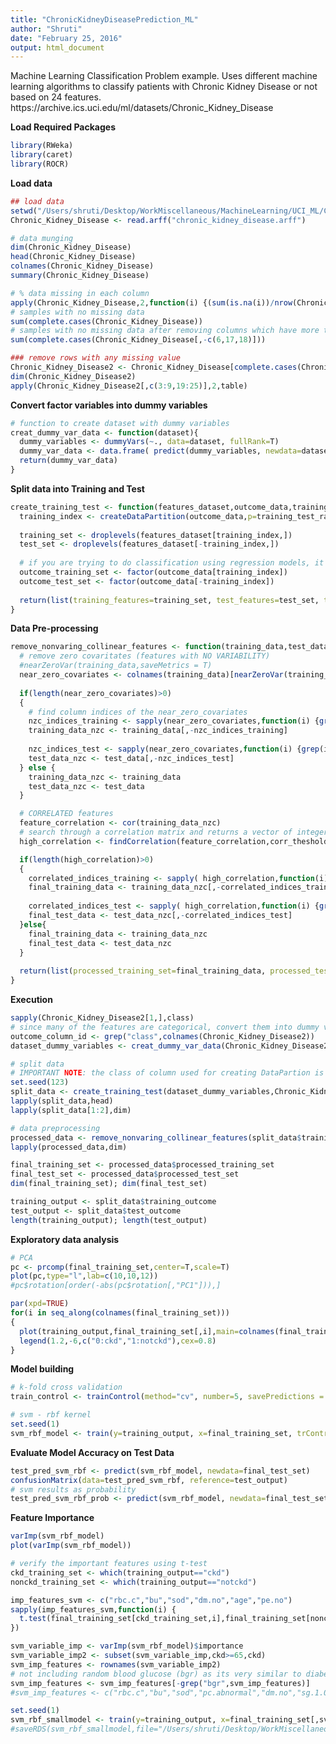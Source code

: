```yaml
---
title: "ChronicKidneyDiseasePrediction_ML"
author: "Shruti"
date: "February 25, 2016"
output: html_document
---
```


Machine Learning Classification Problem example. Uses different machine learning algorithms to classify patients with Chronic Kidney Disease or not based on 24 features. 
https://archive.ics.uci.edu/ml/datasets/Chronic_Kidney_Disease

**Load Required Packages**
```r
library(RWeka)
library(caret)
library(ROCR)
```

**Load data** 
```r
## load data
setwd("/Users/shruti/Desktop/WorkMiscellaneous/MachineLearning/UCI_ML/Chronic_Kidney_Disease")
Chronic_Kidney_Disease <- read.arff("chronic_kidney_disease.arff")

# data munging
dim(Chronic_Kidney_Disease)
head(Chronic_Kidney_Disease)
colnames(Chronic_Kidney_Disease)
summary(Chronic_Kidney_Disease)

# % data missing in each column
apply(Chronic_Kidney_Disease,2,function(i) {(sum(is.na(i))/nrow(Chronic_Kidney_Disease))*100})
# samples with no missing data
sum(complete.cases(Chronic_Kidney_Disease))
# samples with no missing data after removing columns which have more than 25% of data missing
sum(complete.cases(Chronic_Kidney_Disease[,-c(6,17,18)]))

### remove rows with any missing value
Chronic_Kidney_Disease2 <- Chronic_Kidney_Disease[complete.cases(Chronic_Kidney_Disease),]
dim(Chronic_Kidney_Disease2)
apply(Chronic_Kidney_Disease2[,c(3:9,19:25)],2,table)
```

**Convert factor variables into dummy variables**
```r
# function to create dataset with dummy variables
creat_dummy_var_data <- function(dataset){
  dummy_variables <- dummyVars(~., data=dataset, fullRank=T)
  dummy_var_data <- data.frame( predict(dummy_variables, newdata=dataset) )
  return(dummy_var_data)
}
```

**Split data into Training and Test**
```r
create_training_test <- function(features_dataset,outcome_data,training_test_ratio){
  training_index <- createDataPartition(outcome_data,p=training_test_ratio,list=F)
  
  training_set <- droplevels(features_dataset[training_index,])
  test_set <- droplevels(features_dataset[-training_index,])
  
  # if you are trying to do classification using regression models, it is imp to use outcome as factor not numeric
  outcome_training_set <- factor(outcome_data[training_index])
  outcome_test_set <- factor(outcome_data[-training_index])
  
  return(list(training_features=training_set, test_features=test_set, training_outcome=outcome_training_set, test_outcome=outcome_test_set))
}
```

**Data Pre-processing**
```r
remove_nonvaring_collinear_features <- function(training_data,test_data,corr_theshold=0.75){
  # remove zero covaritates (features with NO VARIABILITY)
  #nearZeroVar(training_data,saveMetrics = T)
  near_zero_covariates <- colnames(training_data)[nearZeroVar(training_data)]
  
  if(length(near_zero_covariates)>0)
  {
    # find column indices of the near_zero_covariates
    nzc_indices_training <- sapply(near_zero_covariates,function(i) {grep(i,colnames(training_data))})
    training_data_nzc <- training_data[,-nzc_indices_training]
    
    nzc_indices_test <- sapply(near_zero_covariates,function(i) {grep(i,colnames(test_data))})  
    test_data_nzc <- test_data[,-nzc_indices_test]
  } else {
    training_data_nzc <- training_data
    test_data_nzc <- test_data
  }

  # CORRELATED features
  feature_correlation <- cor(training_data_nzc)
  # search through a correlation matrix and returns a vector of integers corresponding to     columns to remove to reduce pair-wise correlations.
  high_correlation <- findCorrelation(feature_correlation,corr_theshold,verbose=F,names=T)

  if(length(high_correlation)>0)
  {
    correlated_indices_training <- sapply( high_correlation,function(i) {grep(i,colnames(training_data_nzc))} )
    final_training_data <- training_data_nzc[,-correlated_indices_training]
    
    correlated_indices_test <- sapply( high_correlation,function(i) {grep(i,colnames(test_data_nzc))} )
    final_test_data <- test_data_nzc[,-correlated_indices_test]
  }else{
    final_training_data <- training_data_nzc
    final_test_data <- test_data_nzc
  }
  
  return(list(processed_training_set=final_training_data, processed_test_set=final_test_data))
}
```

**Execution**
```{r: Run the above functions to create model}
sapply(Chronic_Kidney_Disease2[1,],class)
# since many of the features are categorical, convert them into dummy varaibles except the outcome. 
outcome_column_id <- grep("class",colnames(Chronic_Kidney_Disease2))
dataset_dummy_variables <- creat_dummy_var_data(Chronic_Kidney_Disease2[,-outcome_column_id])

# split data
# IMPORTANT NOTE: the class of column used for creating DataPartion is very important. Same variable can give different training_index depending on whether it is numeric or factor.
set.seed(123)
split_data <- create_training_test(dataset_dummy_variables,Chronic_Kidney_Disease2$class,0.6)
lapply(split_data,head)
lapply(split_data[1:2],dim)

# data preprocessing
processed_data <- remove_nonvaring_collinear_features(split_data$training_features,split_data$test_features,0.75)
lapply(processed_data,dim)

final_training_set <- processed_data$processed_training_set
final_test_set <- processed_data$processed_test_set
dim(final_training_set); dim(final_test_set)

training_output <- split_data$training_outcome
test_output <- split_data$test_outcome
length(training_output); length(test_output)
```

**Exploratory data analysis**
```{r:plots}
# PCA
pc <- prcomp(final_training_set,center=T,scale=T)
plot(pc,type="l",lab=c(10,10,12))
#pc$rotation[order(-abs(pc$rotation[,"PC1"])),]

par(xpd=TRUE)
for(i in seq_along(colnames(final_training_set)))
{
  plot(training_output,final_training_set[,i],main=colnames(final_training_set)[i])
  legend(1.2,-6,c("0:ckd","1:notckd"),cex=0.8)
}
```

**Model building**
```{r: }
# k-fold cross validation
train_control <- trainControl(method="cv", number=5, savePredictions = T,classProbs =  TRUE)

# svm - rbf kernel
set.seed(1)
svm_rbf_model <- train(y=training_output, x=final_training_set, trControl=train_control, method = "svmRadial", tuneLegth=5, preProcess = c("center", "scale","pca"))
```

**Evaluate Model Accuracy on Test Data**
```r
test_pred_svm_rbf <- predict(svm_rbf_model, newdata=final_test_set)
confusionMatrix(data=test_pred_svm_rbf, reference=test_output)
# svm results as probability
test_pred_svm_rbf_prob <- predict(svm_rbf_model, newdata=final_test_set, type = "prob")
```

**Feature Importance**
```{r: Variable Importance}
varImp(svm_rbf_model)
plot(varImp(svm_rbf_model))

# verify the important features using t-test 
ckd_training_set <- which(training_output=="ckd")
nonckd_training_set <- which(training_output=="notckd")

imp_features_svm <- c("rbc.c","bu","sod","dm.no","age","pe.no")
sapply(imp_features_svm,function(i) {
  t.test(final_training_set[ckd_training_set,i],final_training_set[nonckd_training_set,i])
})
```

```{r: smaller model with most important features}
svm_variable_imp <- varImp(svm_rbf_model)$importance
svm_variable_imp2 <- subset(svm_variable_imp,ckd>=65,ckd)
svm_imp_features <- rownames(svm_variable_imp2)
# not including random blood glucose (bgr) as its very similar to diabetes (dm)
svm_imp_features <- svm_imp_features[-grep("bgr",svm_imp_features)]
#svm_imp_features <- c("rbc.c","bu","sod","pc.abnormal","dm.no","sg.1.010","sg.1.020","sg.1.025","age","pe.no","bp")

set.seed(1)
svm_rbf_smallmodel <- train(y=training_output, x=final_training_set[,svm_imp_features], trControl=train_control, method = "svmRadial", tuneLegth=5, preProcess = c("center", "scale","pca"))
#saveRDS(svm_rbf_smallmodel,file="/Users/shruti/Desktop/WorkMiscellaneous/MachineLearning/ChronicKidneyDisease/app/svm_rbf_smallmodel.rds")
```






